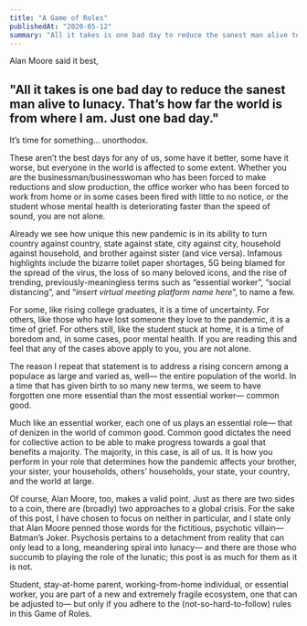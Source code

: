 ```yaml
---
title: "A Game of Roles"
publishedAt: "2020-05-12"
summary: "All it takes is one bad day to reduce the sanest man alive to lunacy. That’s how far the world is from where I am. Just one bad day."
---
```


Alan Moore said it best,

## "All it takes is one bad day to reduce the sanest man alive to lunacy. That’s how far the world is from where I am. Just one bad day."

It’s time for something… unorthodox.

These aren’t the best days for any of us, some have it better, some have it worse, but everyone in the world is affected to some extent. Whether you are the businessman/businesswoman who has been forced to make reductions and slow production, the office worker who has been forced to work from home or in some cases been fired with little to no notice, or the student whose mental health is deteriorating faster than the speed of sound, you are not alone.

Already we see how unique this new pandemic is in its ability to turn country against country, state against state, city against city, household against household, and brother against sister (and vice versa). Infamous highlights include the bizarre toilet paper shortages, 5G being blamed for the spread of the virus, the loss of so many beloved icons, and the rise of trending, previously-meaningless terms such as “essential worker”, “social distancing”, and “*insert virtual meeting platform name here*”, to name a few.

For some, like rising college graduates, it is a time of uncertainty. For others, like those who have lost someone they love to the pandemic, it is a time of grief. For others still, like the student stuck at home, it is a time of boredom and, in some cases, poor mental health. If you are reading this and feel that any of the cases above apply to you, you are not alone.

The reason I repeat that statement is to address a rising concern among a populace as large and varied as, well— the entire population of the world. In a time that has given birth to so many new terms, we seem to have forgotten one more essential than the most essential worker— common good.

Much like an essential worker, each one of us plays an essential role— that of denizen in the world of common good. Common good dictates the need for collective action to be able to make progress towards a goal that benefits a majority. The majority, in this case, is all of us. It is how you perform in your role that determines how the pandemic affects your brother, your sister, your households, others’ households, your state, your country, and the world at large.

Of course, Alan Moore, too, makes a valid point. Just as there are two sides to a coin, there are (broadly) two approaches to a global crisis. For the sake of this post, I have chosen to focus on neither in particular, and I state only that Alan Moore penned those words for the fictitious, psychotic villain— Batman’s Joker. Psychosis pertains to a detachment from reality that can only lead to a long, meandering spiral into lunacy— and there are those who succumb to playing the role of the lunatic; this post is as much for them as it is not.

Student, stay-at-home parent, working-from-home individual, or essential worker, you are part of a new and extremely fragile ecosystem, one that can be adjusted to— but only if you adhere to the (not-so-hard-to-follow) rules in this Game of Roles.